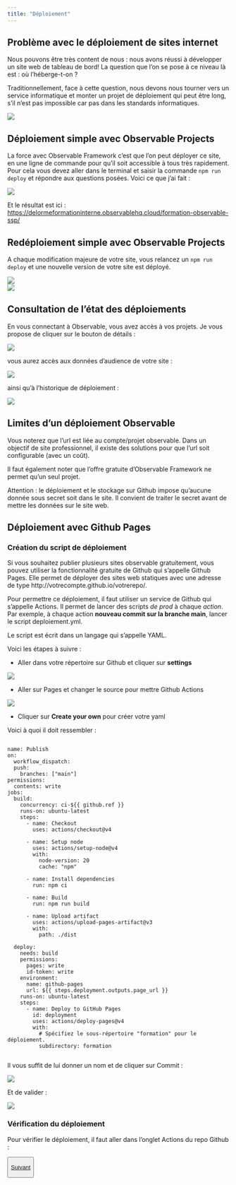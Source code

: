 ```yaml
---
title: "Déploiement"
---
```


## Problème avec le déploiement de sites internet

Nous pouvons être très content de nous : nous avons réussi à développer un site web de tableau de bord! La question que l'on se pose à ce niveau là est : où l'héberge-t-on ?     

Traditionnellement, face à cette question, nous devons nous tourner vers un service informatique et monter un projet de déploiement qui peut être long, s'il n'est pas impossible car pas dans les standards informatiques.  

![](img/create_page.png)


## Déploiement simple avec Observable Projects

La force avec Observable Framework c'est que l'on peut déployer ce site, en une ligne de commande pour qu'il soit accessible à tous très rapidement. Pour cela vous devez aller dans le terminal et saisir la commande `npm run deploy` et répondre aux questions posées. Voici ce que j'ai fait :    

![](img/deploy_observable.png)

Et le résultat est ici : [https://delormeformationinterne.observablehq.cloud/formation-observable-ssp/](https://delormeformationinterne.observablehq.cloud/formation-observable-ssp/)

## Redéploiement simple avec Observable Projects

A chaque modification majeure de votre site, vous relancez un `npm run deploy` et une nouvelle version de votre site est déployé. 

![](img/deploy_correction_1.png)     
![](img/deploy_correction_2.png)

## Consultation de l'état des déploiements 

En vous connectant à Observable, vous avez accès à vos projets. Je vous propose de cliquer sur le bouton de détails :

![](img/deploiement_info.png)     

vous aurez accès aux données d'audience de votre site : 

![](img/deploiement_analytics.png)  

ainsi qu'à l'historique de déploiement :

![](img/deploiement_histo.png)


## Limites d'un déploiement Observable

Vous noterez que l'url est liée au compte/projet observable. Dans un objectif de site professionnel, il existe des solutions pour que l'url soit configurable (avec un coût).

Il faut également noter que l'offre gratuite d'Observable Framework ne permet qu'un seul projet. 


::::callout-warning
Attention : le déploiement et le stockage sur Github impose qu'aucune donnée sous secret soit dans le site. Il convient de traiter le secret avant de mettre les données sur le site web.   
::::


## Déploiement avec Github Pages

### Création du script de déploiement

Si vous souhaitez publier plusieurs sites observable gratuitement, vous pouvez utiliser la fonctionnalité gratuite de Github qui s'appelle Github Pages. Elle permet de déployer des sites web statiques avec une adresse de type http://votrecompte.github.io/votrerepo/.   

Pour permettre ce déploiement, il faut utiliser un service de Github qui s'appelle Actions. Il permet de lancer des scripts *de prod* à chaque *action*. Par exemple, à chaque action **nouveau commit sur la branche main**, lancer le script deploiement.yml.

Le script est écrit dans un langage qui s'appelle YAML.

Voici les étapes à suivre :

-   Aller dans votre répertoire sur Github et cliquer sur **settings** 

![](img/github_settings.png)

-   Aller sur Pages et changer le source pour mettre Github Actions

![](img/github_pages_settings.png)

-   Cliquer sur **Create your own** pour créer votre yaml

Voici à quoi il doit ressembler : 

````

name: Publish
on:
  workflow_dispatch:
  push:
    branches: ["main"]
permissions:
  contents: write
jobs:
  build:
    concurrency: ci-${{ github.ref }}
    runs-on: ubuntu-latest
    steps:
      - name: Checkout
        uses: actions/checkout@v4

      - name: Setup node
        uses: actions/setup-node@v4
        with:
          node-version: 20
          cache: "npm"

      - name: Install dependencies
        run: npm ci

      - name: Build
        run: npm run build

      - name: Upload artifact
        uses: actions/upload-pages-artifact@v3
        with:
          path: ./dist

  deploy:
    needs: build
    permissions:
      pages: write
      id-token: write
    environment:
      name: github-pages
      url: ${{ steps.deployment.outputs.page_url }}
    runs-on: ubuntu-latest
    steps:
      - name: Deploy to GitHub Pages
        id: deployment
        uses: actions/deploy-pages@v4
        with:
          # Spécifiez le sous-répertoire "formation" pour le déploiement.
          subdirectory: formation


````

Il vous suffit de lui donner un nom et de cliquer sur Commit :

![](img/github_save_yaml.png)

Et de valider :    

![](img/github_pages_commit.png)


### Vérification du déploiement

Pour vérifier le déploiement, il faut aller dans l'onglet Actions du repo Github : 





<button type="button" class="btn btn-primary btn-lg">

<a href="aller_plus_loin.qmd">Suivant</a>

</button>
